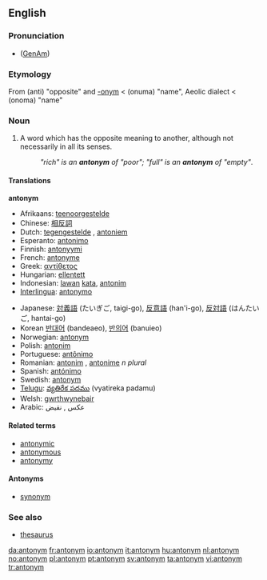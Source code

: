 {{wikipedia}}
==English==

===Pronunciation===
*{{IPA|/ˈæntəˌnɪm/}} ([[w:General American|GenAm]])

===Etymology===
From {{AGr.}} {{polytonic|[[ἀντί-]]}} (anti) "opposite" and [[-onym]] < {{polytonic|[[ὄνυμα]]}} (onuma) "name", Aeolic dialect <  {{polytonic|[[ὄνομα]]}} (onoma) "name"

===Noun===
{{en-noun}}

# A word which has the opposite meaning to another, although not necessarily in all its senses.
#:''"rich" is an '''antonym''' of "poor"; "full" is an '''antonym''' of "empty"''.

====Translations====
<!--DefA-->'''antonym'''
{{top}}
*Afrikaans: [[teenoorgestelde]]
*Chinese: [[相反詞]]
*Dutch: [[tegengestelde]] {{n}}, [[antoniem]] {{n}}
*Esperanto: [[antonimo]]
*Finnish: [[antonyymi]]
*French: [[antonyme]] {{m}}
*Greek: [[αντίθετος]]
*Hungarian: [[ellentett]]
*Indonesian: [[lawan]] [[kata]], [[antonim]]
*[[Interlingua]]: [[antonymo]]
{{mid}}
*Japanese: [[対義語]] (たいぎご, taigi-go), [[反意語]] (han'i-go), [[反対語]] (はんたいご, hantai-go)
*Korean [[반대어]] (bandeaeo), [[반의어]] (banuieo)
*Norwegian: [[:no:antonym|antonym]]
*Polish: [[antonim]] {{m}}
*Portuguese: [[antônimo]]
*Romanian: [[antonim]] {{n}}, [[antonime]] ''n plural''
*Spanish: [[antónimo]] {{m}}
*Swedish: [[antonym]]
*[[Telugu]]: [[వ్యతిరేక పదము]] (vyatireka padamu)
*Welsh: [[gwrthwynebair]]
*Arabic: عكس , نقيض
{{bottom}}

====Related terms====
*[[antonymic]]
*[[antonymous]]
*[[antonymy]]

====Antonyms====
* [[synonym]]

===See also===
*[[thesaurus]]

[[da:antonym]]
[[fr:antonym]]
[[io:antonym]]
[[it:antonym]]
[[hu:antonym]]
[[nl:antonym]]
[[no:antonym]]
[[pl:antonym]]
[[pt:antonym]]
[[sv:antonym]]
[[ta:antonym]]
[[vi:antonym]]
[[tr:antonym]]